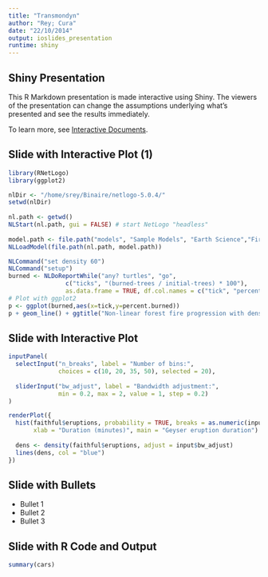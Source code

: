 ```yaml
---
title: "Transmondyn"
author: "Rey; Cura"
date: "22/10/2014"
output: ioslides_presentation
runtime: shiny
---
```


## Shiny Presentation

This R Markdown presentation is made interactive using Shiny. The viewers of the presentation can change the assumptions underlying what's presented and see the results immediately. 

To learn more, see [Interactive Documents](http://rmarkdown.rstudio.com/authoring_shiny.html).

## Slide with Interactive Plot (1)
```r
library(RNetLogo)
library(ggplot2)

nlDir <- "/home/srey/Binaire/netlogo-5.0.4/"
setwd(nlDir)
 
nl.path <- getwd()
NLStart(nl.path, gui = FALSE) # start NetLogo "headless"
 
model.path <- file.path("models", "Sample Models", "Earth Science","Fire.nlogo")
NLLoadModel(file.path(nl.path, model.path))

NLCommand("set density 60")
NLCommand("setup")
burned <- NLDoReportWhile("any? turtles", "go",
                c("ticks", "(burned-trees / initial-trees) * 100"),
                as.data.frame = TRUE, df.col.names = c("tick", "percent.burned"))
# Plot with ggplot2
p <- ggplot(burned,aes(x=tick,y=percent.burned))
p + geom_line() + ggtitle("Non-linear forest fire progression with density = 60")
```

## Slide with Interactive Plot

```r
inputPanel(
  selectInput("n_breaks", label = "Number of bins:",
              choices = c(10, 20, 35, 50), selected = 20),
  
  sliderInput("bw_adjust", label = "Bandwidth adjustment:",
              min = 0.2, max = 2, value = 1, step = 0.2)
)

renderPlot({
  hist(faithful$eruptions, probability = TRUE, breaks = as.numeric(input$n_breaks),
       xlab = "Duration (minutes)", main = "Geyser eruption duration")
  
  dens <- density(faithful$eruptions, adjust = input$bw_adjust)
  lines(dens, col = "blue")
})
```

## Slide with Bullets

- Bullet 1
- Bullet 2
- Bullet 3

## Slide with R Code and Output

```r
summary(cars)
```


